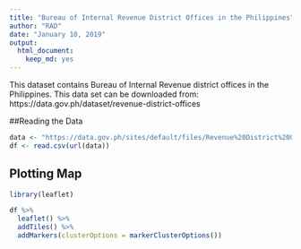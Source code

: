 ```yaml
---
title: "Bureau of Internal Revenue District Offices in the Philippines"
author: "RAD"
date: "January 10, 2019"
output: 
  html_document: 
    keep_md: yes
---
```


This dataset contains Bureau of Internal Revenue district offices in the Philippines. This data set can be downloaded from: https://data.gov.ph/dataset/revenue-district-offices

##Reading the Data

```r
data <- "https://data.gov.ph/sites/default/files/Revenue%20District%20Office_0.csv"
df <- read.csv(url(data))

```
 

## Plotting Map
```r

library(leaflet)

df %>%
  leaflet() %>%
  addTiles() %>%
  addMarkers(clusterOptions = markerClusterOptions())

```
